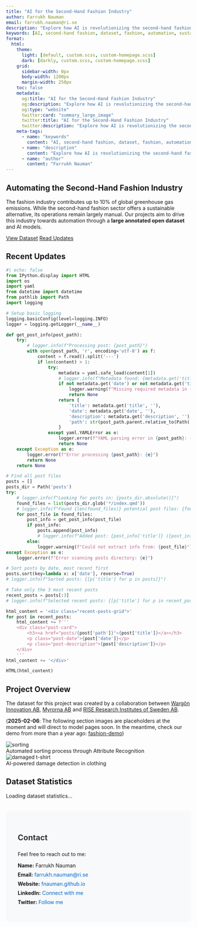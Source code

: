 ```yaml
---
title: "AI for the Second-Hand Fashion Industry"
author: Farrukh Nauman
email: farrukh.nauman@ri.se
description: "Explore how AI is revolutionizing the second-hand fashion industry through automated solutions for sustainable fashion."
keywords: [AI, second-hand fashion, dataset, fashion, automation, sustainable fashion, machine learning, computer vision]
format:
  html:
    theme: 
      light: [default, custom.scss, custom-homepage.scss]
      dark: [darkly, custom.scss, custom-homepage.scss]
    grid:
      sidebar-width: 0px
      body-width: 1200px
      margin-width: 250px
    toc: false
    metadata:
      og:title: "AI for the Second-Hand Fashion Industry"
      og:description: "Explore how AI is revolutionizing the second-hand fashion industry through automated solutions for sustainable fashion."
      og:type: "website"
      twitter:card: "summary_large_image"
      twitter:title: "AI for the Second-Hand Fashion Industry"
      twitter:description: "Explore how AI is revolutionizing the second-hand fashion industry through automated solutions for sustainable fashion."
    meta-tags:
      - name: "keywords"
        content: "AI, second-hand fashion, dataset, fashion, automation, sustainable fashion, machine learning, computer vision"
      - name: "description"
        content: "Explore how AI is revolutionizing the second-hand fashion industry through automated solutions for sustainable fashion."
      - name: "author"
        content: "Farrukh Nauman"
---
```


::: {.hero-section}
# Automating the Second-Hand Fashion Industry

The fashion industry contributes up to 10% of global greenhouse gas emissions. While the second-hand fashion sector offers a sustainable alternative, its operations remain largely manual. Our projects aim to drive this industry towards automation through a **large annotated open dataset** and AI models.

::: {.hero-buttons}
[View Dataset](https://zenodo.org/records/13788681){.btn-primary}
[Read Updates](#recent-posts){.btn-secondary}
:::
:::

## Recent Updates {#recent-posts}

::: {.column-screen-inset}
:::: {.listing-block}
::: {#recent-posts-content}
:::
::::
:::

```python
#| echo: false
from IPython.display import HTML
import os
import yaml
from datetime import datetime
from pathlib import Path
import logging

# Setup basic logging
logging.basicConfig(level=logging.INFO)
logger = logging.getLogger(__name__)

def get_post_info(post_path):
    try:
        # logger.info(f"Processing post: {post_path}")
        with open(post_path, 'r', encoding='utf-8') as f:
            content = f.read().split('---')
            if len(content) > 1:
                try:
                    metadata = yaml.safe_load(content[1])
                    # logger.info(f"Metadata found: {metadata.get('title')}, {metadata.get('date')}")
                    if not metadata.get('date') or not metadata.get('title'):
                        logger.warning(f"Missing required metadata in {post_path}")
                        return None
                    return {
                        'title': metadata.get('title', ''),
                        'date': metadata.get('date', ''),
                        'description': metadata.get('description', ''),
                        'path': str(post_path.parent.relative_to(Path('posts')))
                    }
                except yaml.YAMLError as e:
                    logger.error(f"YAML parsing error in {post_path}: {e}")
                    return None
    except Exception as e:
        logger.error(f"Error processing {post_path}: {e}")
        return None
    return None

# Find all post files
posts = []
posts_dir = Path('posts')
try:
    # logger.info(f"Looking for posts in: {posts_dir.absolute()}")
    found_files = list(posts_dir.glob('*/index.qmd'))
    # logger.info(f"Found {len(found_files)} potential post files: {found_files}")
    for post_file in found_files:
        post_info = get_post_info(post_file)
        if post_info:
            posts.append(post_info)
            # logger.info(f"Added post: {post_info['title']} ({post_info['date']})")
        else:
            logger.warning(f"Could not extract info from: {post_file}")
except Exception as e:
    logger.error(f"Error scanning posts directory: {e}")

# Sort posts by date, most recent first
posts.sort(key=lambda x: x['date'], reverse=True)
# logger.info(f"Sorted posts: {[p['title'] for p in posts]}")

# Take only the 3 most recent posts
recent_posts = posts[:3]
# logger.info(f"Selected recent posts: {[p['title'] for p in recent_posts]}")

html_content = '<div class="recent-posts-grid">'
for post in recent_posts:
    html_content += f'''
    <div class="post-card">
        <h3><a href="posts/{post['path']}">{post['title']}</a></h3>
        <p class="post-date">{post['date']}</p>
        <p class="post-description">{post['description']}</p>
    </div>
    '''
html_content += '</div>'

HTML(html_content)
```

## Project Overview

The dataset for this project was created by a collaboration between [Wargön Innovation AB](https://wargoninnovation.se/en/), [Myrorna AB](https://www.myrorna.se/) and [RISE Research Institutes of Sweden AB](https://www.ri.se/en).  

(**2025-02-06**: The following section images are placeholders at the moment and will direct to model pages soon. In the meantime, check our demo from more than a year ago: [fashion-demo](https://huggingface.co/spaces/fashion-demo-organization/fashion_demo))

::: {.grid}
::: {.g-col-6}
<div class="image-card">
<img src="assets/sorting_gemini.jpeg" alt="sorting" class="feature-image"/>
<div class="image-caption">Automated sorting process through Attribute Recognition</div>
</div>
:::
::: {.g-col-6}
<div class="image-card">
<img src="assets/damaged_tshirt.jpg" alt="damaged t-shirt" class="feature-image"/>
<div class="image-caption">AI-powered damage detection in clothing</div>
</div>
:::
:::

## Dataset Statistics {#stats}

::: {.stats-section}
<div class="stats-card">
<div id="dataset-stats">Loading dataset statistics...</div>
</div>
:::

<script>
  async function fetchDatasetStats() {
    try {
      const response = await fetch('https://zenodo.org/api/records/13788681');
      const data = await response.json();
      const stats = `
        <div class="stats-grid">
          <div class="stat-item">
            <h3>${data.stats.downloads}</h3>
            <p>Downloads</p>
          </div>
          <div class="stat-item">
            <h3>${data.stats.views}</h3>
            <p>Views</p>
          </div>
          <div class="stat-item">
            <h3>${data.metadata.title}</h3>
            <p>Dataset Name</p>
          </div>
        </div>
      `;
      document.getElementById('dataset-stats').innerHTML = stats;
    } catch (error) {
      document.getElementById('dataset-stats').innerHTML = 'Failed to load dataset statistics.';
    }
  }

  fetchDatasetStats();
  setInterval(fetchDatasetStats, 600000);
</script>

::: {.contact-section}
## Contact

Feel free to reach out to me:

- **Name:** Farrukh Nauman
- **Email:** [farrukh.nauman@ri.se](mailto:farrukh.nauman@ri.se)
- **Website:** [fnauman.github.io](https://fnauman.github.io)
- **LinkedIn:** [Connect with me](https://linkedin.com/in/fnauman)
- **Twitter:** [Follow me](https://twitter.com/naumanf_)
:::

::: {.footer}
 2025 Farrukh Nauman (farrukh.nauman@ri.se). All rights reserved.
:::

<style>
body {
  min-height: 100vh;
  position: relative;
  margin: 0;
  padding-bottom: 60px; /* Height of the footer */
}

.contact-section {
  margin: 2rem 0;
  padding: 2rem;
  background-color: #f8f9fa;
  border-radius: 8px;
}

.contact-section h2 {
  margin-bottom: 1.5rem;
  color: #333;
}

.contact-section ul {
  list-style: none;
  padding: 0;
}

.contact-section li {
  margin-bottom: 0.5rem;
}

.contact-section a {
  color: #0066cc;
  text-decoration: none;
}

.contact-section a:hover {
  text-decoration: underline;
}

.footer {
  position: absolute;
  bottom: 0;
  width: 100%;
  height: 60px;
  padding: 1rem 0;
  text-align: center;
  font-size: 0.9rem;
  color: #666;
  border-top: 1px solid #eee;
  background-color: #fff;
}
</style>
